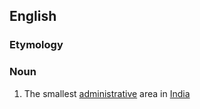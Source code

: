 ==English==

===Etymology===
{{etystub|en}}

===Noun===
{{en-noun}}

# The smallest [[administrative]] area in [[India]]